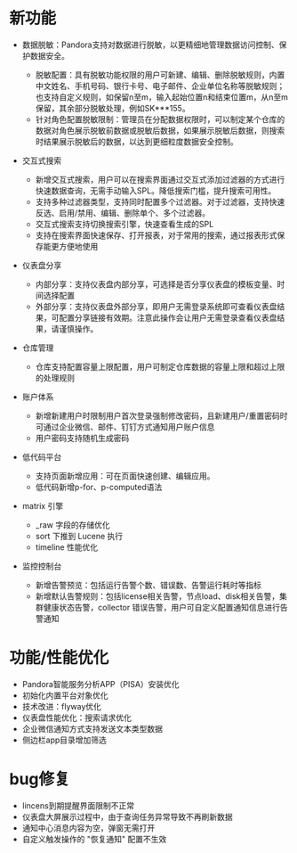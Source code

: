# 新功能
- 数据脱敏：Pandora支持对数据进行脱敏，以更精细地管理数据访问控制、保护数据安全。
  - 脱敏配置：具有脱敏功能权限的用户可新建、编辑、删除脱敏规则，内置中文姓名、手机号码、银行卡号、电子邮件、企业单位名称等脱敏规则；也支持自定义规则，如保留n至m，输入起始位置n和结束位置m，从n至m保留，其余部分脱敏处理，例如SK***155。
  - 针对角色配置脱敏限制：管理员在分配数据权限时，可以制定某个仓库的数据对角色展示脱敏前数据或脱敏后数据，如果展示脱敏后数据，则搜索时结果展示脱敏后的数据，以达到更细粒度数据安全控制。

- 交互式搜索
  - 新增交互式搜索，用户可以在搜索界面通过交互式添加过滤器的方式进行快速数据查询，无需手动输入SPL。降低搜索门槛，提升搜索可用性。
  - 支持多种过滤器类型，支持同时配置多个过滤器。对于过滤器，支持快速反选、启用/禁用、编辑、删除单个、多个过滤器。
  - 交互式搜索支持切换搜索引擎，快速查看生成的SPL
  - 支持在搜索界面快速保存、打开报表，对于常用的搜索，通过报表形式保存能更方便地使用

- 仪表盘分享
  - 内部分享：支持仪表盘内部分享，可选择是否分享仪表盘的模板变量、时间选择配置
  - 外部分享：支持仪表盘外部分享，即用户无需登录系统即可查看仪表盘结果，可配置分享链接有效期。注意此操作会让用户无需登录查看仪表盘结果，请谨慎操作。

- 仓库管理
  - 仓库支持配置容量上限配置，用户可制定仓库数据的容量上限和超过上限的处理规则

- 账户体系
  - 新增新建用户时限制用户首次登录强制修改密码，且新建用户/重置密码时可通过企业微信、邮件、钉钉方式通知用户账户信息
  - 用户密码支持随机生成密码

- 低代码平台
  - 支持页面新增应用：可在页面快速创建、编辑应用。
  - 低代码新增p-for、p-computed语法
  
- matrix 引擎
  - _raw 字段的存储优化
  - sort 下推到 Lucene 执行
  - timeline 性能优化

- 监控控制台
  - 新增告警预览：包括运行告警个数、错误数、告警运行耗时等指标
  - 新增默认告警规则：包括license相关告警，节点load、disk相关告警，集群健康状态告警，collector 错误告警，用户可自定义配置通知信息进行告警通知

  
# 功能/性能优化
- Pandora智能服务分析APP（PISA）安装优化
- 初始化内置平台对象优化
- 技术改进：flyway优化
- 仪表盘性能优化：搜索请求优化
- 企业微信通知方式支持发送文本类型数据
- 侧边栏app目录增加筛选

# bug修复
- lincens到期提醒界面限制不正常
- 仪表盘大屏展示过程中，由于查询任务异常导致不再刷新数据
- 通知中心消息内容为空，弹窗无需打开
- 自定义触发操作的 "恢复通知" 配置不生效
